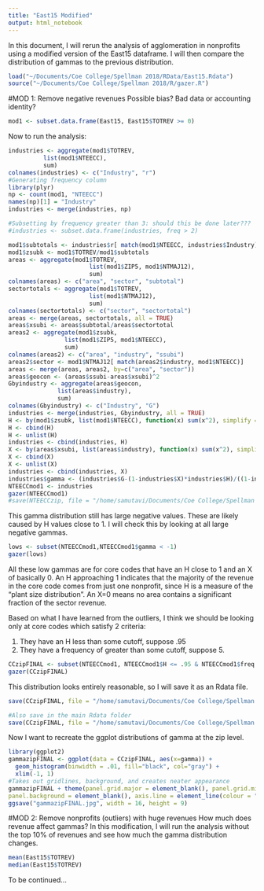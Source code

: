 ```yaml
---
title: "East15 Modified"
output: html_notebook
---
```


In this document, I will rerun the analysis of agglomeration in nonprofits using a modified version of the East15 dataframe. I will then compare the distribution of gammas to the previous distribution.

```r
load("~/Documents/Coe College/Spellman 2018/RData/East15.Rdata")
source("~/Documents/Coe College/Spellman 2018/R/gazer.R")
```

#MOD 1: Remove negative revenues
Possible bias? Bad data or accounting identity?
```r
mod1 <- subset.data.frame(East15, East15$TOTREV >= 0)
```
Now to run the analysis:

```r
industries <- aggregate(mod1$TOTREV, 
          list(mod1$NTEECC),
          sum)
colnames(industries) <- c("Industry", "r")
#Generating frequency column
library(plyr)
np <- count(mod1, "NTEECC")
names(np)[1] = "Industry"
industries <- merge(industries, np)

#Subsetting by frequency greater than 3: should this be done later???
#industries <- subset.data.frame(industries, freq > 2)

mod1$subtotals <- industries$r[ match(mod1$NTEECC, industries$Industry) ]
mod1$zsubk <- mod1$TOTREV/mod1$subtotals
areas <- aggregate(mod1$TOTREV,
                       list(mod1$ZIP5, mod1$NTMAJ12),
                       sum)
colnames(areas) <- c("area", "sector", "subtotal")
sectortotals <- aggregate(mod1$TOTREV,
                       list(mod1$NTMAJ12),
                       sum)
colnames(sectortotals) <- c("sector", "sectortotal")
areas <- merge(areas, sectortotals, all = TRUE)
areas$xsubi <- areas$subtotal/areas$sectortotal
areas2 <- aggregate(mod1$zsubk, 
                list(mod1$ZIP5, mod1$NTEECC),
                sum)
colnames(areas2) <- c("area", "industry", "ssubi")
areas2$sector <- mod1$NTMAJ12[ match(areas2$industry, mod1$NTEECC)]
areas <- merge(areas, areas2, by=c("area", "sector"))
areas$geocon <- (areas$ssubi-areas$xsubi)^2
Gbyindustry <- aggregate(areas$geocon, 
              list(areas$industry),
              sum)
colnames(Gbyindustry) <- c("Industry", "G")
industries <- merge(industries, Gbyindustry, all = TRUE)
H <- by(mod1$zsubk, list(mod1$NTEECC), function(x) sum(x^2), simplify = FALSE)
H <- cbind(H)
H <- unlist(H)
industries <- cbind(industries, H)
X <- by(areas$xsubi, list(areas$industry), function(x) sum(x^2), simplify = FALSE)
X <- cbind(X)
X <- unlist(X)
industries <- cbind(industries, X)
industries$gamma <- (industries$G-(1-industries$X)*industries$H)/((1-industries$X)*(1-industries$H))
NTEECCmod1 <- industries
gazer(NTEECCmod1)
#save(NTEECCzip, file = "/home/samutavi/Documents/Coe College/Spellman 2018/RData/NTEECCzip.Rdata")
```
This gamma distribution still has large negative values. These are likely caused by H values close to 1. I will check this by looking at all large negative gammas.

```r
lows <- subset(NTEECCmod1,NTEECCmod1$gamma < -1)
gazer(lows)
```

All these low gammas are for core codes that have an H close to 1 and an X of basically 0. An H approaching 1 indicates that the majority of the revenue in the core code comes from just one nonprofit, since H is a measure of the "plant size distribution". An X=0 means no area contains a significant fraction of the sector revenue.

Based on what I have learned from the outliers, I think we should be looking only at core codes which satisfy 2 criteria:

1. They have an H less than some cutoff, suppose .95
2. They have a frequency of greater than some cutoff, suppose 5.
 
```r
CCzipFINAL <- subset(NTEECCmod1, NTEECCmod1$H <= .95 & NTEECCmod1$freq >= 5)
gazer(CCzipFINAL)
```

This distribution looks entirely reasonable, so I will save it as an Rdata file.

```r
save(CCzipFINAL, file = "/home/samutavi/Documents/Coe College/Spellman 2018/USEast2015/Output/CCzipFINAL.Rdata")

#Also save in the main Rdata folder
save(CCzipFINAL, file = "/home/samutavi/Documents/Coe College/Spellman 2018/RData/CCzipFINAL.Rdata")

```
Now I want to recreate the ggplot distributions of gamma at the zip level.

```r
library(ggplot2)
gammazipFINAL <- ggplot(data = CCzipFINAL, aes(x=gamma)) + 
  geom_histogram(binwidth = .01, fill="black", col="gray") +
  xlim(-1, 1)
#Takes out gridlines, background, and creates neater appearance
gammazipFINAL + theme(panel.grid.major = element_blank(), panel.grid.minor = element_blank(),
panel.background = element_blank(), axis.line = element_line(colour = "black"), text = element_text(size=20), plot.title = element_text(hjust = 0.5)) + labs(title = "NP gamma at zipcode level", x = "Gamma", y = "Number of industries")
ggsave("gammazipFINAL.jpg", width = 16, height = 9)

```



#MOD 2: Remove nonprofits (outliers) with huge revenues
How much does revenue affect gammas? In this modification, I will run the analysis without the top 10% of revenues and see how much the gamma distribution changes.
```r
mean(East15$TOTREV)
median(East15$TOTREV)
```
To be continued...
